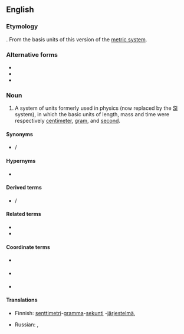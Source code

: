 ==English==
{{wikipedia|Centimetre gram second system of units}}

===Etymology===
{{compound|lang=en|centimeter|gram|second}}. From the basis units of this version of the [[metric system]].

===Alternative forms===
* {{l|en|centimetre-gram-second}}
* {{l|en|centimetre-gramme-second}}
* {{l|en|centimeter-gramme-second}}

===Noun===
{{en-noun|-|head=[[centimeter]]-[[gram]]-[[second]]}}

# {{lb|en|science}} A system of units formerly used in physics (now replaced by the [[SI]] system), in which the basic units of length, mass and time were respectively [[centimeter]], [[gram]], and [[second]]. 

====Synonyms====
* {{l|en|CGS}} / {{l|en|cgs}} {{gloss|abbreviation}}

====Hypernyms====
* {{l|en|metric system}}

====Derived terms====
* {{l|en|CGS}} / {{l|en|cgs}} {{qualifier|abbreviation}}

====Related terms====
* {{l|en|meter-kilogram-second}}
* {{l|en|meter-tonne-second}}

====Coordinate terms====
* {{l|en|S.I.}} {{gloss|International System of Units}}
* {{l|en|mks}} {{gloss|meter-kilogram-second}}
* {{l|en|MTS}} {{gloss|meter-tonne-second}}

====Translations====
{{trans-top|system of units}}
* Finnish: [[senttimetri]]-[[gramma]]-[[sekunti]] -[[järjestelmä]], {{t|fi|cgs-järjestelmä}}
{{trans-mid}}
* Russian: {{t|ru|сантиме́тр-грамм-секу́нда|f}}, {{t+|ru|СГС|f}}
{{trans-bottom}}